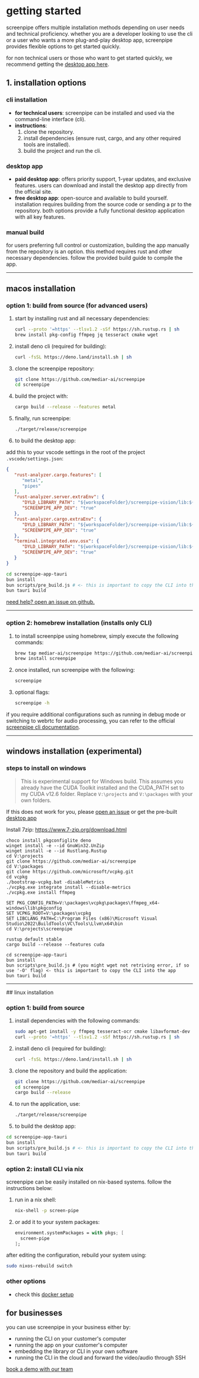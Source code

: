 
# getting started

<MotionDiv>

screenpipe offers multiple installation methods depending on user needs and technical proficiency. whether you are a developer looking to use the cli or a user who wants a more plug-and-play desktop app, screenpipe provides flexible options to get started quickly.

for non technical users or those who want to get started quickly, we recommend getting the [desktop app here](https://screenpi.pe/onboarding).

</MotionDiv>

<MotionDiv delay={0.3}>

## 1. installation options

### cli installation

- **for technical users**: screenpipe can be installed and used via the command-line interface (cli).
- **instructions**:
  1. clone the repository.
  2. install dependencies (ensure rust, cargo, and any other required tools are installed).
  3. build the project and run the cli.

</MotionDiv>

<MotionDiv delay={0.5}>

### desktop app

- **paid desktop app**: offers priority support, 1-year updates, and exclusive features. users can download and install the desktop app directly from the official site.
- **free desktop app**: open-source and available to build yourself. installation requires building from the source code or sending a pr to the repository. both options provide a fully functional desktop application with all key features.

</MotionDiv>

<MotionDiv delay={0.7}>

### manual build

for users preferring full control or customization, building the app manually from the repository is an option. this method requires rust and other necessary dependencies. follow the provided build guide to compile the app.

</MotionDiv>

---

## macos installation

<MotionDiv delay={1.2}>

### **option 1: build from source (for advanced users)**

1. start by installing rust and all necessary dependencies:
   ```bash
   curl --proto '=https' --tlsv1.2 -sSf https://sh.rustup.rs | sh
   brew install pkg-config ffmpeg jq tesseract cmake wget
   ```

2. install deno cli (required for building):
   ```bash
   curl -fsSL https://deno.land/install.sh | sh
   ```

3. clone the screenpipe repository:
   ```bash
   git clone https://github.com/mediar-ai/screenpipe
   cd screenpipe
   ```

4. build the project with:
   ```bash
   cargo build --release --features metal
   ```

5. finally, run screenpipe:
   ```bash
   ./target/release/screenpipe
   ```

6. to build the desktop app:

add this to your vscode settings in the root of the project `.vscode/settings.json`:

```json
{
   "rust-analyzer.cargo.features": [
      "metal",
      "pipes"
   ],
   "rust-analyzer.server.extraEnv": {
      "DYLD_LIBRARY_PATH": "${workspaceFolder}/screenpipe-vision/lib:${env:DYLD_LIBRARY_PATH}",
      "SCREENPIPE_APP_DEV": "true"
   },
   "rust-analyzer.cargo.extraEnv": {
      "DYLD_LIBRARY_PATH": "${workspaceFolder}/screenpipe-vision/lib:${env:DYLD_LIBRARY_PATH}",
      "SCREENPIPE_APP_DEV": "true"
   },
   "terminal.integrated.env.osx": {
      "DYLD_LIBRARY_PATH": "${workspaceFolder}/screenpipe-vision/lib:${env:DYLD_LIBRARY_PATH}",
      "SCREENPIPE_APP_DEV": "true"
   }
}
```

```bash
cd screenpipe-app-tauri
bun install
bun scripts/pre_build.js # <- this is important to copy the CLI into the app
bun tauri build
```

[need help? open an issue on github.](https://github.com/mediar-ai/screenpipe/issues/new)


---

### **option 2: homebrew installation (installs only CLI)**

1. to install screenpipe using homebrew, simply execute the following commands:
   ```bash
   brew tap mediar-ai/screenpipe https://github.com/mediar-ai/screenpipe.git
   brew install screenpipe
   ```

2. once installed, run screenpipe with the following:
   ```bash
   screenpipe
   ```

3. optional flags:
   ```bash
   screenpipe -h
   ```

if you require additional configurations such as running in debug mode or switching to webrtc for audio processing, you can refer to the official [screenpipe cli documentation](https://github.com/mediar-ai/screenpipe).

</MotionDiv>

---

## windows installation (experimental)

<MotionDiv delay={1.7}>

### **steps to install on windows**

> This is experimental support for Windows build. This assumes you already have the CUDA Toolkit installed and the CUDA_PATH set to my CUDA v12.6 folder.
> Replace `V:\projects` and `V:\packages` with your own folders.

If this does not work for you, please [open an issue](https://github.com/mediar-ai/screenpipe/issues/new?assignees=&labels=dislike&template=dislike.yml&title=windows+install+screenpipe+didnt+work) or get the pre-built [desktop app](https://screenpi.pe)

Install 7zip: https://www.7-zip.org/download.html

```batch
choco install pkgconfiglite deno
winget install -e --id GnuWin32.UnZip
winget install -e --id Rustlang.Rustup
cd V:\projects
git clone https://github.com/mediar-ai/screenpipe
cd V:\packages
git clone https://github.com/microsoft/vcpkg.git
cd vcpkg
./bootstrap-vcpkg.bat -disableMetrics
./vcpkg.exe integrate install --disable-metrics
./vcpkg.exe install ffmpeg

SET PKG_CONFIG_PATH=V:\packages\vcpkg\packages\ffmpeg_x64-windows\lib\pkgconfig
SET VCPKG_ROOT=V:\packages\vcpkg
SET LIBCLANG_PATH=C:\Program Files (x86)\Microsoft Visual Studio\2022\BuildTools\VC\Tools\Llvm\x64\bin
cd V:\projects\screenpipe

rustup default stable
cargo build --release --features cuda

cd screenpipe-app-tauri
bun install
bun scripts\pre_build.js # (you might wget not retriving error, if so use '-O' flag) <- this is important to copy the CLI into the app
bun tauri build
```

</MotionDiv>

---
<MotionDiv delay={2.0}>
## linux installation

### **option 1: build from source**

1. install dependencies with the following commands:
   ```bash
   sudo apt-get install -y ffmpeg tesseract-ocr cmake libavformat-dev libavfilter-dev libavdevice-dev libtesseract-dev libxdo-dev
   curl --proto '=https' --tlsv1.2 -sSf https://sh.rustup.rs | sh
   ```

2. install deno cli (required for building):
   ```bash
   curl -fsSL https://deno.land/install.sh | sh
   ```

3. clone the repository and build the application:
   ```bash
   git clone https://github.com/mediar-ai/screenpipe
   cd screenpipe
   cargo build --release
   ```

4. to run the application, use:
   ```bash
   ./target/release/screenpipe
   ```

5. to build the desktop app:

```bash
cd screenpipe-app-tauri
bun install
bun scripts/pre_build.js # <- this is important to copy the CLI into the app
bun tauri build 
```

</MotionDiv>

<MotionDiv delay={2.3}>

### **option 2: install CLI via nix**

screenpipe can be easily installed on nix-based systems. follow the instructions below:

1. run in a nix shell:
   ```bash
   nix-shell -p screen-pipe
   ```

2. or add it to your system packages:
   ```nix
   environment.systemPackages = with pkgs; [
     screen-pipe
   ];
   ```

after editing the configuration, rebuild your system using:
   ```bash
   sudo nixos-rebuild switch
   ```

</MotionDiv>

### other options 

- check this [docker setup](https://github.com/sabrehagen/desktop-environment/blob/d273442143260b414c581d7a53be0618ca822bc0/docker/Dockerfile#L409-L421)

## for businesses 

you can use screenpipe in your business either by:
- running the CLI on your customer's computer
- running the app on your customer's computer
- embedding the library or CLI in your own software
- running the CLI in the cloud and forward the video/audio through SSH

[book a demo with our team](https://cal.com/louis030195/screenpipe-for-businesses)

